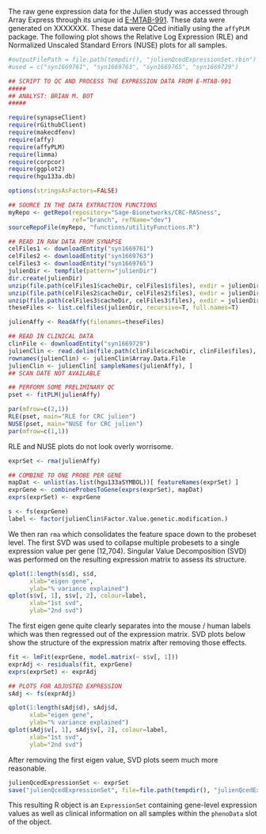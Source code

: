 The raw gene expression data for the Julien study was accessed through Array Express through its unique id [E-MTAB-991](http://www.ebi.ac.uk/arrayexpress/experiments/E-MTAB-991). These data were generated on XXXXXXX. These data were QCed initially using the `affyPLM` package. The following plot shows the Relative Log Expression (RLE) and Normalized Unscaled Standard Errors (NUSE) plots for all samples.

```r
#outputFilePath = file.path(tempdir(), "julienQcedExpressionSet.rbin")
#used = c("syn1669761", "syn1669763", "syn1669765", "syn1669729")

## SCRIPT TO QC AND PROCESS THE EXPRESSION DATA FROM E-MTAB-991
#####
## ANALYST: BRIAN M. BOT
#####

require(synapseClient)
require(rGithubClient)
require(makecdfenv)
require(affy)
require(affyPLM)
require(limma)
require(corpcor)
require(ggplot2)
require(hgu133a.db)

options(stringsAsFactors=FALSE)

## SOURCE IN THE DATA EXTRACTION FUNCTIONS
myRepo <- getRepo(repository="Sage-Bionetworks/CRC-RASness",
                  ref="branch", refName="dev")
sourceRepoFile(myRepo, "functions/utilityFunctions.R")

## READ IN RAW DATA FROM SYNAPSE
celFiles1 <- downloadEntity("syn1669761")
celFiles2 <- downloadEntity("syn1669763")
celFiles3 <- downloadEntity("syn1669765")
julienDir <- tempfile(pattern="julienDir")
dir.create(julienDir)
unzip(file.path(celFiles1$cacheDir, celFiles1$files), exdir = julienDir)
unzip(file.path(celFiles2$cacheDir, celFiles2$files), exdir = julienDir)
unzip(file.path(celFiles3$cacheDir, celFiles3$files), exdir = julienDir)
theseFiles <- list.celfiles(julienDir, recursive=T, full.names=T)

julienAffy <- ReadAffy(filenames=theseFiles)

## READ IN CLINICAL DATA
clinFile <- downloadEntity("syn1669729")
julienClin <- read.delim(file.path(clinFile$cacheDir, clinFile$files), as.is=T)
rownames(julienClin) <- julienClin$Array.Data.File
julienClin <- julienClin[ sampleNames(julienAffy), ]
## SCAN DATE NOT AVAILABLE

## PERFORM SOME PRELIMINARY QC
pset <- fitPLM(julienAffy)
```

```r
par(mfrow=c(2,1))
RLE(pset, main="RLE for CRC julien")
NUSE(pset, main="NUSE for CRC julien")
par(mfrow=c(1,1))
```

RLE and NUSE plots do not look overly worrisome.

```r
exprSet <- rma(julienAffy)

## COMBINE TO ONE PROBE PER GENE
mapDat <- unlist(as.list(hgu133aSYMBOL))[ featureNames(exprSet) ]
exprGene <- combineProbesToGene(exprs(exprSet), mapDat)
exprs(exprSet) <- exprGene

s <- fs(exprGene)
label <- factor(julienClin$Factor.Value.genetic.modification.)
```

We then ran `rma` which consolidates the feature space down to the probeset level. The first SVD was used to collapse multiple probesets to a single expression value per gene (12,704). Singular Value Decomposition (SVD) was performed on the resulting expression matrix to assess its structure.

```r
qplot(1:length(s$d), s$d,
      xlab="eigen gene",
      ylab="% variance explained")
qplot(s$v[, 1], s$v[, 2], colour=label,
      xlab="1st svd",
      ylab="2nd svd")
```

The first eigen gene quite clearly separates into the mouse / human labels which was then regressed out of the expression matrix. SVD plots below show the structure of the expression matrix after removing those effects.

```r
fit <- lmFit(exprGene, model.matrix(~ s$v[, 1]))
exprAdj <- residuals(fit, exprGene)
exprs(exprSet) <- exprAdj

## PLOTS FOR ADJUSTED EXPRESSION
sAdj <- fs(exprAdj)
```

```r
qplot(1:length(sAdj$d), sAdj$d,
      xlab="eigen gene",
      ylab="% variance explained")
qplot(sAdj$v[, 1], sAdj$v[, 2], colour=label,
      xlab="1st svd",
      ylab="2nd svd")
```

After removing the first eigen value, SVD plots seem much more reasonable.

```r
julienQcedExpressionSet <- exprSet
save("julienQcedExpressionSet", file=file.path(tempdir(), "julienQcedExpressionSet.rbin"))
```

This resulting R object is an `ExpressionSet` containing gene-level expression values as well as clinical information on all samples within the `phenoData` slot of the object.
